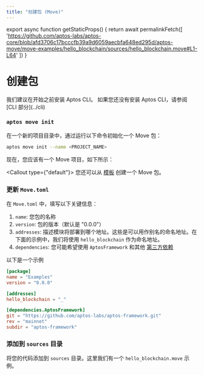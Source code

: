 ```yaml
---
title: "创建包 (Move)"
---
```



export async function getStaticProps() {
  return await permalinkFetch([
    'https://github.com/aptos-labs/aptos-core/blob/afd3706c17bcccfb39a9d6059aecbfa648ed295d/aptos-move/move-examples/hello_blockchain/sources/hello_blockchain.move#L1-L64'
  ])
}

# 创建包

<Callout>
我们建议在开始之前安装 Aptos CLI。
如果您还没有安装 Aptos CLI，请参阅 [CLI 部分](../cli)
</Callout>

<Steps>

### `aptos move init`

在一个新的项目目录中，通过运行以下命令初始化一个 Move 包：

```bash filename="Terminal"
aptos move init --name <PROJECT_NAME>
```

现在，您应该有一个 Move 项目，如下所示：

<FileTree>
  <FileTree.Folder name="scripts" defaultOpen></FileTree.Folder>
  <FileTree.Folder name="sources" defaultOpen></FileTree.Folder>
  <FileTree.Folder name="tests" defaultOpen></FileTree.Folder>
  <FileTree.File name="Move.toml" />
</FileTree>

<Callout type={"default"}>
  您还可以从 [模板](../cli/start-from-template) 创建一个 Move 包。
</Callout>

### 更新 `Move.toml`

在 `Move.toml` 中，填写以下关键信息：

1. `name`: 您包的名称
2. `version`: 包的版本（默认是 "0.0.0"）
3. `addresses`: 描述模块将部署到哪个地址。这些是可以用作别名的命名地址。在下面的示例中，我们将使用 `hello_blockchain` 作为命名地址。
4. `dependencies`: 您可能希望使用 `AptosFramework` 和其他 [第三方依赖](./third-party-dependencies)

以下是一个示例

```toml filename="Move.toml"
[package]
name = "Examples"
version = "0.0.0"

[addresses]
hello_blockchain = "_"

[dependencies.AptosFramework]
git = "https://github.com/aptos-labs/aptos-framework.git"
rev = "mainnet"
subdir = "aptos-framework"
```

### 添加到 `sources` 目录

将您的代码添加到 `sources` 目录。这里我们有一个 `hello_blockchain.move` 示例。

<RemoteCodeblock
  permalink="https://github.com/aptos-labs/aptos-core/blob/afd3706c17bcccfb39a9d6059aecbfa648ed295d/aptos-move/move-examples/hello_blockchain/sources/hello_blockchain.move#L1-L64"
/>

</Steps> 